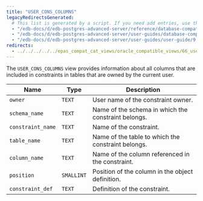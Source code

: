 ```yaml
---
title: "USER_CONS_COLUMNS"
legacyRedirectsGenerated:
  # This list is generated by a script. If you need add entries, use the `legacyRedirects` key.
  - "/edb-docs/d/edb-postgres-advanced-server/reference/database-compatibility-for-oracle-developers-reference-guide/9.6/Database_Compatibility_for_Oracle_Developers_Reference_Guide.1.165.html"
  - "/edb-docs/d/edb-postgres-advanced-server/user-guides/database-compatibility-for-oracle-developers-guide/9.5/Database_Compatibility_for_Oracle_Developers_Guide.1.277.html"
  - "/edb-docs/d/edb-postgres-advanced-server/user-guides/user-guide/9.5/EDB_Postgres_Enterprise_Guide.1.223.html"
redirects:
  - ../../../../../epas_compat_cat_views/oracle_compatible_views/66_user_cons_columns #generated for docs/epas/reorg-role-use-case-mode
---
```


<div id="user_cons_columns" class="registered_link"></div>

The `USER_CONS_COLUMNS` view provides information about all columns that are included in constraints in tables that are owned by the current user.

| Name              | Type       | Description                                              |
| ----------------- | ---------- | -------------------------------------------------------- |
| `owner`           | `TEXT`     | User name of the constraint owner.                     |
| `schema_name`     | `TEXT`     | Name of the schema in which the constraint belongs.      |
| `constraint_name` | `TEXT`     | Name of the constraint.                              |
| `table_name`      | `TEXT`     | Name of the table to which the constraint belongs.   |
| `column_name`     | `TEXT`     | Name of the column referenced in the constraint.     |
| `position`        | `SMALLINT` | Position of the column in the object definition. |
| `constraint_def`  | `TEXT`     | Definition of the constraint.                        |
